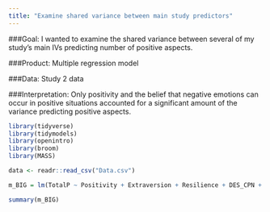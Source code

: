```yaml
---
title: "Examine shared variance between main study predictors" 
---
```

###Goal: I wanted to examine the shared variance between several of my study's main IVs predicting number of positive aspects.

###Product: Multiple regression model

###Data: Study 2 data

###Interpretation: Only positivity and the belief that negative emotions can occur in positive situations accounted for a significant amount of the variance predicting positive aspects.

```r
library(tidyverse)
library(tidymodels)
library(openintro)
library(broom)
library(MASS)

```


```r
data <- readr::read_csv("Data.csv")
```

```r
m_BIG = lm(TotalP ~ Positivity + Extraversion + Resilience + DES_CPN + DES_NPS + DES_PNS, data=data)

summary(m_BIG)

```

